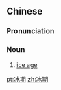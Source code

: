 ==Chinese==
{{zh-forms}}

===Pronunciation===
{{zh-pron
|m=bīng期
|c=bing1 kei4
|cat=n
}}

===Noun===
{{zh-noun}}

# [[ice age]] {{gloss|period of extensive glaciation}}

{{zh-cat|Time}}

[[pt:冰期]]
[[zh:冰期]]